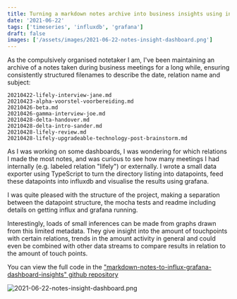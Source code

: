 ```yaml
---
title: Turning a markdown notes archive into business insights using influxdb and grafana
date: '2021-06-22'
tags: ['timeseries', 'influxdb', 'grafana']
draft: false
images: ['/assets/images/2021-06-22-notes-insight-dashboard.png']
---
```


As the compulsively organised notetaker I am, I've been maintaining an archive of a notes taken during business meetings for a long while, ensuring consistently structured filenames to describe the date, relation name and subject:

```
20210422-lifely-interview-jane.md
20210423-alpha-voorstel-voorbereiding.md
20210426-beta.md
20210426-gamma-interview-joe.md
20210428-delta-handover.md
20210428-delta-intro-sander.md
20210428-lifely-review.md
20210428-lifely-upgradeable-technology-post-brainstorm.md
```

As I was working on some dashboards, I was wondering for which relations I made the most notes, and was curious to see how many meetings I had internally (e.g. labeled relation "lifely") or externally. I wrote a small data exporter using TypeScript to turn the directory listing into datapoints, feed these datapoints into influxdb and visualise the results using grafana.

I was quite pleased with the structure of the project, making a separation between the datapoint structure, the mocha tests and readme including details on getting influx and grafana running.

Interestingly, loads of small inferences can be made from graphs drawn from this limited metadata. They give insight into the amount of touchpoints with certain relations, trends in the amount activity in general and could even be combined with other data streams to compare results in relation to the amount of touch points.

You can view the full code in the ["markdown-notes-to-influx-grafana-dashboard-insights" github repository](https://github.com/peterpeerdeman/markdown-notes-to-influx-grafana-dashboard-insights)

![2021-06-22-notes-insight-dashboard.png](../assets/images/2021-06-22-notes-insight-dashboard.png)
